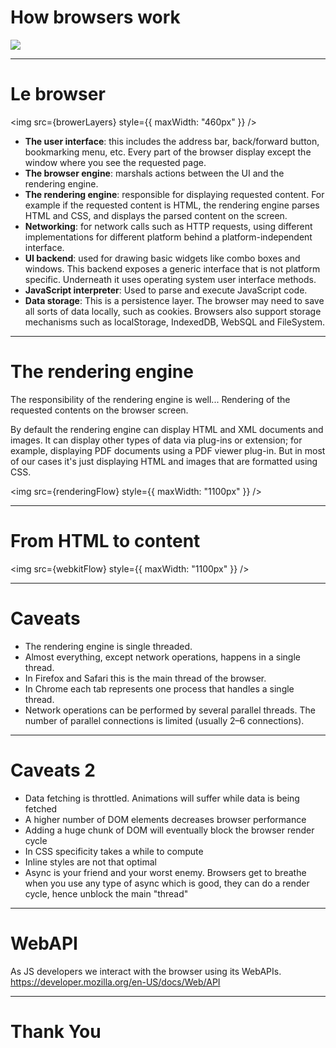 



# How browsers work

<div>
  <img src={itshouldbefun} style={{ maxWidth: "460px" }} />
</div>

---

<SideBySide>
<div>

# Le browser
<img src={browerLayers} style={{ maxWidth: "460px" }} />

</div>
<div>

  - **The user interface**: this includes the address bar, back/forward button, bookmarking menu, etc. Every part of the browser display except the window where you see the requested page.
  - **The browser engine**: marshals actions between the UI and the rendering engine.
  - **The rendering engine**: responsible for displaying requested content. For example if the requested content is HTML, the rendering engine parses HTML and CSS, and displays the parsed content on the screen.
  - **Networking**: for network calls such as HTTP requests, using different implementations for different platform behind a platform-independent interface.
  - **UI backend**: used for drawing basic widgets like combo boxes and windows. This backend exposes a generic interface that is not platform specific. Underneath it uses operating system user interface methods.
  - **JavaScript interpreter**: Used to parse and execute JavaScript code.
  - **Data storage**: This is a persistence layer. The browser may need to save all sorts of data locally, such as cookies. Browsers also support storage mechanisms such as localStorage, IndexedDB, WebSQL and FileSystem.

</div>

</SideBySide>

---

# The rendering engine

The responsibility of the rendering engine is well... Rendering of the requested contents on the browser screen.

By default the rendering engine can display HTML and XML documents and images. It can display other types of data via plug-ins or extension; for example, displaying PDF documents using a PDF viewer plug-in.
But in most of our cases it's just displaying HTML and images that are formatted using CSS.

<img src={renderingFlow} style={{ maxWidth: "1100px" }} />

---

# From HTML to content

<img src={webkitFlow} style={{ maxWidth: "1100px" }} />

---

# Caveats

 - The rendering engine is single threaded.
 - Almost everything, except network operations, happens in a single thread.
 - In Firefox and Safari this is the main thread of the browser.
 - In Chrome each tab represents one process that handles a single thread.
 - Network operations can be performed by several parallel threads. The number of parallel connections is limited (usually 2–6 connections).

---

# Caveats 2

 - Data fetching is throttled. Animations will suffer while data is being fetched
 - A higher number of DOM elements decreases browser performance
 - Adding a huge chunk of DOM will eventually block the browser render cycle
 - In CSS specificity takes a while to compute
 - Inline styles are not that optimal
 - Async is your friend and your worst enemy. Browsers get to breathe when you use any type of async which is good, they can do a render cycle, hence unblock the main "thread"

---

# WebAPI

As JS developers we interact with the browser using its WebAPIs.
<a href="https://developer.mozilla.org/en-US/docs/Web/API">https://developer.mozilla.org/en-US/docs/Web/API</a>

---
 # Thank You
